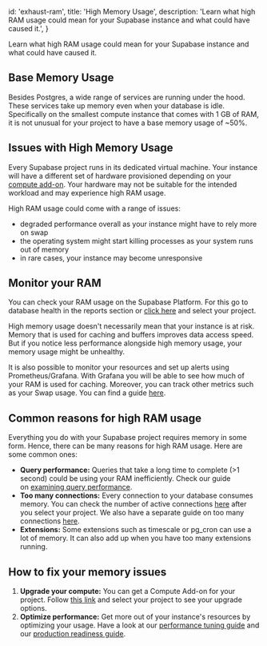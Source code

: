 
  id: 'exhaust-ram',
  title: 'High Memory Usage',
  description:
    'Learn what high RAM usage could mean for your Supabase instance and what could have caused it.',
}

Learn what high RAM usage could mean for your Supabase instance and what could have caused it.

## Base Memory Usage

Besides Postgres, a wide range of services are running under the hood. These services take up memory even when your database is idle. Specifically on the smallest compute instance that comes with 1 GB of RAM, it is not unusual for your project to have a base memory usage of ~50%.

## Issues with High Memory Usage

Every Supabase project runs in its dedicated virtual machine. Your instance will have a different set of hardware provisioned depending on your [compute add-on](https://supabase.com/docs/guides/platform/compute-add-ons). Your hardware may not be suitable for the intended workload and may experience high RAM usage.

High RAM usage could come with a range of issues:

- degraded performance overall as your instance might have to rely more on swap
- the operating system might start killing processes as your system runs out of memory
- in rare cases, your instance may become unresponsive

## Monitor your RAM

You can check your RAM usage on the Supabase Platform. For this go to database health in the reports section or [click here](https://app.supabase.com/project/_/reports/database) and select your project.

<Admonition type="note">

High memory usage doesn't necessarily mean that your instance is at risk. Memory that is used for caching and buffers improves data access speed. But if you notice less performance alongside high memory usage, your memory usage might be unhealthy.

</Admonition>

It is also possible to monitor your resources and set up alerts using Prometheus/Grafana. With Grafana you will be able to see how much of your RAM is used for caching. Moreover, you can track other metrics such as your Swap usage. You can find a guide [here](https://supabase.com/docs/guides/platform/metrics).

## Common reasons for high RAM usage

Everything you do with your Supabase project requires memory in some form. Hence, there can be many reasons for high RAM usage. Here are some common ones:

- **Query performance:** Queries that take a long time to complete (>1 second) could be using your RAM inefficiently. Check our guide on [examining query performance](https://supabase.com/docs/guides/platform/performance#examining-query-performance).
- **Too many connections:** Every connection to your database consumes memory. You can check the number of active connections [here](https://supabase.com/dashboard/project/_/database/roles) after you select your project. We also have a separate guide on too many connections [here](https://supabase.com/docs/guides/platform/troubleshooting#too-many-open-connections).
- **Extensions:** Some extensions such as timescale or pg_cron can use a lot of memory. It can also add up when you have too many extensions running.

## How to fix your memory issues

1. **Upgrade your compute:** You can get a Compute Add-on for your project. Follow [this link](https://app.supabase.com/project/_/settings/billing/update/pro) and select your project to see your upgrade options.
2. **Optimize performance:** Get more out of your instance's resources by optimizing your usage. Have a look at our [performance tuning guide](https://supabase.com/docs/guides/platform/performance#examining-query-performance) and our [production readiness guide](https://supabase.com/docs/guides/platform/going-into-prod#performance).


